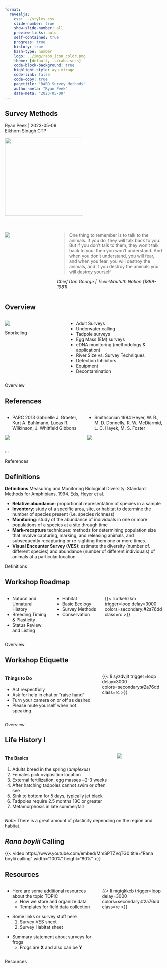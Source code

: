 ```yaml
---
format: 
  revealjs:
    css: ../styles.css
    slide-number: true
    show-slide-number: all
    preview-links: auto
    self-contained: true
    progress: true
    history: true
    hash-type: number
    logo: ../img/rabo_icon_color.png
    theme: [default, ../rabo.scss]
    code-block-background: true
    highlight-style: ayu-mirage
    code-link: false
    code-copy: true
    pagetitle: "RABO Survey Methods"
    author-meta: "Ryan Peek"
    date-meta: "2023-05-09"
---
```


::: {.my-title}
# [Survey]{.orange} [Methods]{.blue}

::: {.my-grey}
[Ryan Peek | 2023-05-09]{}<br />
[Elkhorn Slough CTP]{}
:::

![](../img/rabo_adult_dark_transparent.png){.absolute bottom=0 right=0 width=250}
:::

<!-- Overview -->

# 

::: {.columns .pv4}
::: {.column width="30%"}
::: {.tc}
![](../img/eye_of_newt_cover)
:::
:::

::: {.column width="70%"}

 > One thing to remember is to talk to the animals. If you do, they will talk back to you. But if you don’t talk to them, they won’t talk back to you, then you won’t understand. And when you don’t understand, you will fear, and when you fear, you will destroy the animals, and if you destroy the animals you will destroy yourself
 
[*Chief Dan George | Tseil-Waututh Nation (1899-1981)*]{.gray}

:::
:::

## Overview {.smaller}

::: {.columns .pv4}
::: {.column width="30%"}
::: {.tc}
![](../img/ryan_snorkel_river.png ){.br-100}

Snorkeling<br /> 
:::
:::

::: {.column width="5%"}
:::

::: {.column width="65%"}
::: {.fragment .incremental}

 - Adult Surveys
 - Underwater calling
 - Tadpole surveys
 - Egg Mass (EM) surveys
 - eDNA monitoring (methodology & application)
 - River Size vs. Survey Techniques
 - Detection Inhibitors
 - Equipment
 - Decontamination

:::
:::
:::

::: footer
Overview
:::

## References {.smaller}

::: {.columns .pv4}
::: {.column width="50%"}

::: {.fragment}

 - PARC 2013
   Gabrielle J. Graeter, Kurt A. Buhlmann, Lucas R. Wilkinson, J. Whitfield Gibbons

:::
::: {.fragment}

![](../img/parc_2013_cover.png)
:::
:::


::: {.column .relative width="50%"}
::: {.fragment}

 - Smithsonian 1994 
   Heyer, W. R., M. D. Donnelly, R. W. McDiarmid, L. C. Hayek,  M. S. Foster


![](../img/heyer_et_al_1994_cover.png)
:::
:::
:::
:::

::: footer
References
:::

## Definitions {.smaller}

**Definitions**	Measuring and Monitoring Biological Diversity: Standard Methods for Amphibians.  1994.  Eds, Heyer et al.
 
 - **Relative abundance**:  proportional representation of species in a sample
 - **Inventory**:  study of a specific area, site, or habitat to determine the number of species present (i.e. species richness)
 - **Monitoring**: study of the abundance of individuals in one or more populations of a species at a site through time
 - **Mark-recapture** techniques:  methods for determining population size that involve capturing, marking, and releasing animals, and subsequently recapturing or re-sighting them one or more times.
 - **Visual Encounter Survey (VES)**:  estimate the diversity (number of. different species) and abundance (number of different individuals) of animals at a particular location

::: footer
Definitions
:::


## Workshop Roadmap {.smaller}

::: {.columns .pv4}
::: {.column width="30%" .incremental}
 
 - Natural and Unnatural History
 - Breeding Timing & Plasticity
 - Status Review and Listing

 
:::
::: {.column width="30%" .incremental}
 
 - Habitat
 - Basic Ecology
 - Survey Methods
 - Conservation
 
:::
::: {.column .tc .pv4 width="40%"}
{{< li xtkehzkm trigger=loop delay=3000 colors=secondary:#2a76dd class=rc >}}
:::
:::

::: footer
Overview
:::

## Workshop Etiquette {.smaller}

::: {.columns .pv4}
::: {.column width="60%"}
#### [Things to Do]{.green}

::: {.incremental}
-   Act respectfully
-   Ask for help in chat or "raise hand"
-   Turn your camera on or off as desired
-   Please mute yourself when not speaking
:::
:::

::: {.column .tc .pv5 width="40%"}
{{< li syzdvjlt trigger=loop delay=3000 colors=secondary:#2a76dd class=rc >}}
:::
:::

::: footer
Overview
:::

## Life History I {.smaller background-color="black"}

::: {.columns .pv4}
::: {.column .pr4 width="70%"}

#### The Basics

1. Adults breed in the spring ([*amplexus*]{.yellow})
3. Females pick oviposition location
4. External fertilization, egg masses ~2-3 weeks
5. After hatching tadpoles cannot swim or often see
6. Sink to bottom for 5 days, typically jet black
7. Tadpoles require 2.5 months 18C or greater
8. Metamorphosis in late summer/fall

:::

::: {.column width="30%"}

![](../img/rabo_egg_mass_gos22.jpg)

:::
:::

::: aside
*Note:* There is a great amount of plasticity depending on the region and habitat.
:::


## *Rana boylii* Calling

<!-- youtube: https://www.youtube.com/embed/MmSPTZVqTG0-->

  {{< video https://www.youtube.com/embed/MmSPTZVqTG0
          title="Rana boylii calling"
          width="100%" height="80%" >}}




## Resources {.smaller}

::: {.columns .pv4}
::: {.column width="60%"}
-   Here are some additional resources about the topic [TOPIC]{.b .green}
    -   How we store and organize data
    -   Templates for field data collection

::: {.fragment .mt1}
-   Some links or survey stuff here
    1.  Survey VES sheet
    2.  Survey Habitat sheet
:::

::: {.fragment .mt1}
-   Summary statement [about surveys for frogs]{.b .blue}
    -   Frogs are **X** and also can be **Y**
:::
:::

::: {.column .tc .pv5 width="40%"}
{{< li mgtgkkcb trigger=loop delay=3000 colors=secondary:#2a76dd class=rc >}}
:::
:::

::: footer
Resources
:::


